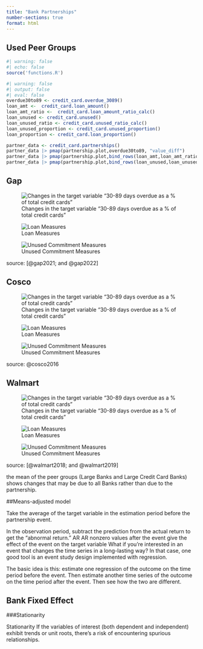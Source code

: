 ```yaml
---
title: "Bank Partnerships"
number-sections: true
format: html
---
```


## Used Peer Groups

```r
#| warning: false
#| echo: false
source('functions.R')
``` 


```r
#| warning: false
#| output: false
#| eval: false
overdue30to89 <- credit_card.overdue_3089()
loan_amt <-  credit_card.loan_amount()
loan_amt_ratio <-  credit_card.loan_amount_ratio_calc()
loan_unused <- credit_card.unused()
loan_unused_ratio <- credit_card.unused_ratio_calc()
loan_unused_proportion <- credit_card.unused_proportion()
loan_proportion <- credit_card.loan_proportion()

partner_data <- credit_card.partnerships() 
partner_data |> pmap(partnership.plot,overdue30to89, "value_diff")
partner_data |> pmap(partnership.plot,bind_rows(loan_amt,loan_amt_ratio,loan_proportion), "value_diff")
partner_data |> pmap(partnership.plot,bind_rows(loan_unused,loan_unused_ratio,loan_unused_proportion), "value_diff")

```


::: {#fig-3089days .panel-tabset}

## Gap

![Changes in the target variable "30-89 days overdue as a % of total credit cards"](images/GAP_UBPRE524_partnership.png){#fig-gap}

![Loan Measures](images/GAP_UBPRB538_UBPRB538C_UBPRE425_partnership.png){#fig-gap-loan}

![Unused Commitment Measures](images/GAP_UBPR3815_UBPR3815C_UBPR3815CP_partnership){#fig-gap-commit}

source: [@gap2021; and @gap2022]

## Cosco

![Changes in the target variable "30-89 days overdue as a % of total credit cards"](images/Cosco_UBPRE524_partnership.png){#fig-cosco}

![Loan Measures](images/Cosco_UBPRB538_UBPRB538C_UBPRE425_partnership.png){#fig-cosco-loan}

![Unused Commitment Measures](images/Cosco_UBPR3815_UBPR3815C_UBPR3815CP_partnership.png){#fig-cosco-commit}

source: @cosco2016


## Walmart
![Changes in the target variable "30-89 days overdue as a % of total credit cards"](images/Walmart_UBPRE524_partnership.png){#fig-walmart}

![Loan Measures](images/Walmart_UBPRB538_UBPRB538C_UBPRE425_partnership.png){#fig-walmart-loan}

![Unused Commitment Measures](images/Walmart_UBPR3815_UBPR3815C_UBPR3815CP_partnership.png){#fig-walmart-commit}


source: [@walmart2018; and @walmart2019]
:::

the mean of the peer groups (Large Banks and Large Credit Card Banks) shows changes that may be due to all Banks rather than due to the partnership. 

##Means-adjusted model

Take the average of the target variable in the estimation period before the partnership event.

In the observation period, subtract the prediction from the actual return to get the “abnormal return.” AR
AR nonzero 
 values after the event give the effect of the event on the target variable
What if you’re interested in an event that changes the time series in a long-lasting way? In that case, one good tool is an event study design implemented with regression.

The basic idea is this: estimate one regression of the outcome on the time period before the event. Then estimate another time series of the outcome on the time period after the event. Then see how the two are different.

## Bank Fixed Effect
###Stationarity

Stationarity
If the variables of interest (both dependent and independent) exhibit trends or unit roots, there's a risk of encountering spurious relationships.
